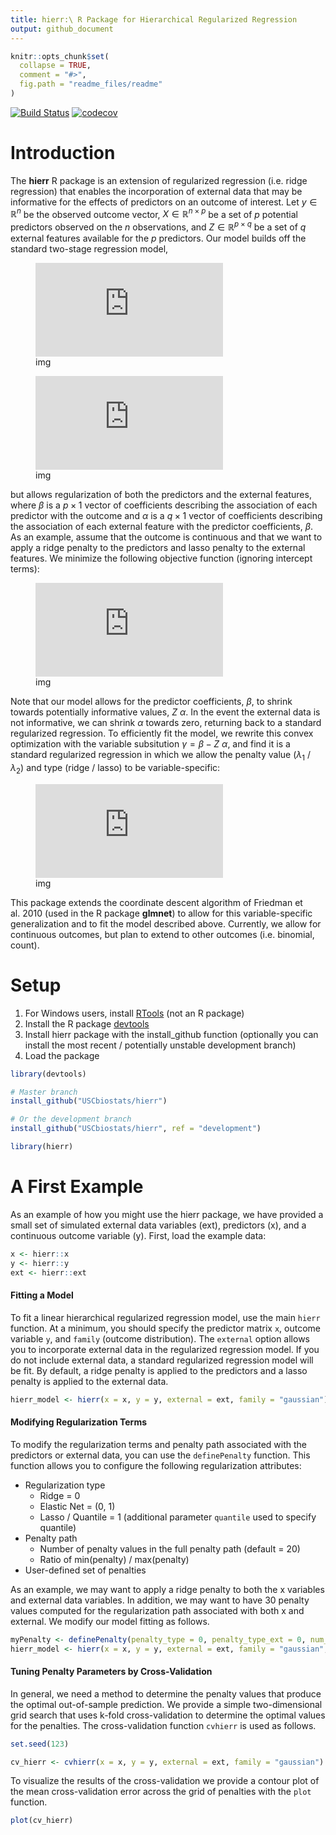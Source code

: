 ```yaml
---
title: hierr:\ R Package for Hierarchical Regularized Regression
output: github_document
---
```


<!-- README.md is generated from README.Rmd. Please edit that file -->

```r
knitr::opts_chunk$set(
  collapse = TRUE,
  comment = "#>",
  fig.path = "readme_files/readme"
)
```

[![Build Status](https://travis-ci.org/USCbiostats/hierr.svg?branch=master)](https://travis-ci.org/USCbiostats/hierr)
[![codecov](https://codecov.io/gh/USCbiostats/hierr/branch/master/graph/badge.svg)](https://codecov.io/gh/USCbiostats/hierr)

# Introduction

The **hierr** R package is an extension of regularized regression (i.e. ridge regression) that enables the incorporation of external data that may be informative for the effects of predictors on an outcome of interest. Let $y\in\mathbb{R}^n$ be the observed outcome vector, $X\in\mathbb{R}^{n \times p}$ be a set of *p* potential predictors observed on the *n* observations, and $Z\in\mathbb{R}^{p \times q}$ be a set of *q* external features available for the *p* predictors. Our model builds off the standard two-stage regression model,

![img](https://latex.codecogs.com/gif.latex?y%20%3D%20X%5Cbeta%20&plus;%20%5Cepsilon)

![img](https://latex.codecogs.com/gif.latex?%5Cbeta%20%3D%20Z%5Calpha%20&plus;%20%5Cgamma)

but allows regularization of both the predictors and the external features, where $\beta$ is a $p \times 1$ vector of coefficients describing the association of each predictor with the outcome and $\alpha$ is a $q \times 1$ vector of coefficients describing the association of each external feature with the predictor coefficients, $\beta$. As an example, assume that the outcome is continuous and that we want to apply a ridge penalty to the predictors and lasso penalty to the external features. We minimize the following objective function (ignoring intercept terms):

![img](https://latex.codecogs.com/gif.latex?%5Cmin_%7B%5Cbeta%2C%20%5Calpha%7D%5Cfrac%7B1%7D%7B2%7D%7C%7Cy%20-%20X%5Cbeta%7C%7C%5E2_2%20&plus;%20%5Cfrac%7B%5Clambda_1%7D%7B2%7D%7C%7C%5Cbeta%20-%20Z%5Calpha%7C%7C%5E2_2%20&plus;%20%5Clambda_2%7C%7C%5Calpha%7C%7C_1)

Note that our model allows for the predictor coefficients, $\beta$, to shrink towards potentially informative values, $Z$ $\alpha$. In the event the external data is not informative, we can shrink $\alpha$ towards zero, returning back to a standard regularized regression. To efficiently fit the model, we rewrite this convex optimization with the variable subsitution $\gamma = \beta - Z$ $\alpha$, and find it is a standard regularized regression in which we allow the penalty value ($\lambda_1$ / $\lambda_2$) and type (ridge / lasso) to be variable-specific:

![img](https://latex.codecogs.com/gif.latex?%5Cmin_%7B%5Cgamma%2C%20%5Calpha%7D%5Cfrac%7B1%7D%7B2%7D%7C%7Cy%20-%20X%5Cgamma%20-%20XZ%5Calpha%7C%7C%5E2_2%20&plus;%20%5Cfrac%7B%5Clambda_1%7D%7B2%7D%7C%7C%5Cgamma%7C%7C%5E2_2%20&plus;%20%5Clambda_2%7C%7C%5Calpha%7C%7C_1)

This package extends the coordinate descent algorithm of Friedman et al. 2010 (used in the R package **glmnet**) to allow for this variable-specific generalization and to fit the model described above. Currently, we allow for continuous outcomes, but plan to extend to other outcomes (i.e. binomial, count).  

# Setup

1. For Windows users, install [RTools](https://cran.r-project.org/bin/windows/Rtools/) (not an R package)
2. Install the R package [devtools](https://github.com/hadley/devtools)
2. Install hierr package with the install_github function (optionally you can install the most recent / potentially unstable development branch)
3. Load the package 

```r
library(devtools)

# Master branch
install_github("USCbiostats/hierr")

# Or the development branch
install_github("USCbiostats/hierr", ref = "development")
```
```r
library(hierr)
```

# A First Example

As an example of how you might use the hierr package, we have provided a small set of simulated external data variables (ext), predictors (x), and a continuous outcome variable (y). First, load the example data:

```r
x <- hierr::x
y <- hierr::y
ext <- hierr::ext
```

#### Fitting a Model

To fit a linear hierarchical regularized regression model, use the main `hierr` function. At a minimum, you should specify the predictor matrix `x`, outcome variable `y`, and `family` (outcome distribution). The `external` option allows you to incorporate external data in the regularized regression model. If you do not include external data, a standard regularized regression model will be fit. By default, a ridge penalty is applied to the predictors and a lasso penalty is applied to the external data.

```r
hierr_model <- hierr(x = x, y = y, external = ext, family = "gaussian")
```

#### Modifying Regularization Terms

To modify the regularization terms and penalty path associated with the predictors or external data, you can use the `definePenalty` function. This function allows you to configure the following regularization attributes:

* Regularization type 
    - Ridge = 0
    - Elastic Net = (0, 1)
    - Lasso / Quantile = 1 (additional parameter `quantile` used to specify quantile)
* Penalty path
    - Number of penalty values in the full penalty path (default = 20)
    - Ratio of min(penalty) / max(penalty) 
* User-defined set of penalties

As an example, we may want to apply a ridge penalty to both the x variables and external data variables. In addition, we may want to have 30 penalty values computed for the regularization path associated with both x and external. We modify our model fitting as follows.

```r
myPenalty <- definePenalty(penalty_type = 0, penalty_type_ext = 0, num_penalty = 30, num_penalty_ext = 30)
hierr_model <- hierr(x = x, y = y, external = ext, family = "gaussian", penalty = myPenalty)
```

#### Tuning Penalty Parameters by Cross-Validation

In general, we need a method to determine the penalty values that produce the optimal out-of-sample prediction. We provide a simple two-dimensional grid search that uses k-fold cross-validation to determine the optimal values for the penalties. The cross-validation function `cvhierr` is used as follows.

```r
set.seed(123)
```

```r
cv_hierr <- cvhierr(x = x, y = y, external = ext, family = "gaussian")
```
To visualize the results of the cross-validation we provide a contour plot of the mean cross-validation error across the grid of penalties with the `plot` function.

```r
plot(cv_hierr)
```
